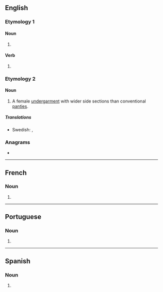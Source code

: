 ==English==

===Etymology 1===

====Noun====
{{head|en|noun form}}

# {{plural of|en|hipster}}

====Verb====
{{head|en|verb form}}

# {{en-third-person singular of|hipster}}

===Etymology 2===

====Noun====
{{en-plural noun}}

# A female [[undergarment]] with wider side sections than conventional [[panties]].

=====Translations=====
{{trans-top|underwear}}
{{trans-mid}}
* Swedish: {{t|sv|hipstertrosor|c-p}}, {{t+|sv|hipsters|c-p}}
{{trans-bottom}}

===Anagrams===
* {{anagrams|en|a=ehiprsst|thripses}}

----

==French==

===Noun===
{{head|fr|noun form|g=m|g2=f}}

# {{plural of|fr|hipster}}

----

==Portuguese==

===Noun===
{{head|pt|noun form}}

# {{plural of|pt|hipster}}

----

==Spanish==

===Noun===
{{head|es|noun form}}

# {{plural of|es|hipster}}